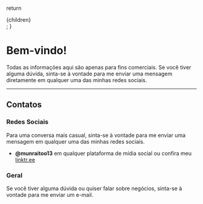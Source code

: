   return <div className="mdx-content">{children}</div>;
}

# Bem-vindo!

Todas as informações aqui são apenas para fins comerciais. Se você tiver alguma dúvida, sinta-se à vontade para me enviar uma mensagem diretamente em qualquer uma das minhas redes sociais.

---

## Contatos

### Redes Sociais

Para uma conversa mais casual, sinta-se à vontade para me enviar uma mensagem em qualquer uma das minhas redes sociais.

- **@munraitoo13** em qualquer plataforma de mídia social ou confira meu [linktr.ee](https://linktr.ee/munraitoo13)

### Geral

Se você tiver alguma dúvida ou quiser falar sobre negócios, sinta-se à vontade para me enviar um e-mail.
